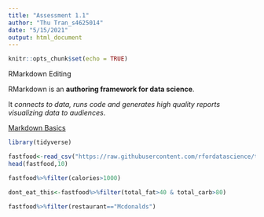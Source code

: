 ```yaml
---
title: "Assessment 1.1"
author: "Thu Tran_s4625014"
date: "5/15/2021"
output: html_document
---
```


```r
knitr::opts_chunk$set(echo = TRUE)
```

RMarkdown Editing 

RMarkdown is an **authoring framework for data science**. 

It *connects to data, runs code and generates high quality reports visualizing data to audiences*. 

[Markdown Basics](https://rmarkdown.rstudio.com/lesson-8.html)

```r
library(tidyverse)

fastfood<-read_csv("https://raw.githubusercontent.com/rfordatascience/tidytuesday/master/data/2018/2018-09-04/fastfood_calories.csv")
head(fastfood,10)

fastfood%>%filter(calories>1000)

dont_eat_this<-fastfood%>%filter(total_fat>40 & total_carb>80)

fastfood%>%filter(restaurant=="Mcdonalds")

```




